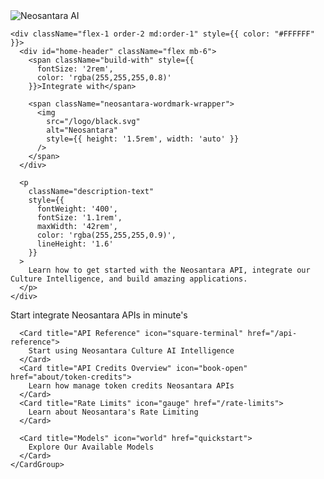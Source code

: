 <div className="relative w-full pt-12 pb-12">
  <div className="relative z-10 flex flex-col md:flex-row items-center gap-6" style={{ 
    maxWidth: '70rem', 
    margin: '0 auto', 
    padding: '0 1.25rem',
    marginBottom: '50px'
  }}>
    <div className="flex-1 flex justify-center md:justify-end order-1 md:order-2">
      <img 
        src="/images/logo.svg"
        alt="Neosantara AI" 
        style={{ 
          maxWidth: '100%', 
          height: 'auto', 
          maxHeight: '20rem',
          borderRadius: '12px',
          boxShadow: '0 10px 25px rgba(0,0,0,0.2)'
        }} 
      />
    </div>

    <div className="flex-1 order-2 md:order-1" style={{ color: "#FFFFFF" }}>
      <div id="home-header" className="flex mb-6">
        <span className="build-with" style={{
          fontSize: '2rem',
          color: 'rgba(255,255,255,0.8)'
        }}>Integrate with</span>
    
        <span className="neosantara-wordmark-wrapper">
          <img 
            src="/logo/black.svg" 
            alt="Neosantara" 
            style={{ height: '1.5rem', width: 'auto' }}
          />
        </span>
      </div>
    
      <p
        className="description-text"
        style={{
          fontWeight: '400',
          fontSize: '1.1rem',
          maxWidth: '42rem',
          color: 'rgba(255,255,255,0.9)',
          lineHeight: '1.6'
        }}
      >
        Learn how to get started with the Neosantara API, integrate our Culture Intelligence, and build amazing applications.
      </p>
    </div>
  </div>

  <div style={{ 
    maxWidth: "900px", 
    margin: "0 auto", 
    padding: "0 20px",
    position: 'relative',
    zIndex: 10
  }}>
    <CardGroup cols={3}>
      <Card title="Quickstart" icon="rocket-launch" href="quickstart">
        Start integrate Neosantara APIs in minute's
      </Card>
      
      <Card title="API Reference" icon="square-terminal" href="/api-reference">
        Start using Neosantara Culture AI Intelligence
      </Card>
      <Card title="API Credits Overview" icon="book-open" href="about/token-credits">
        Learn how manage token credits Neosantara APIs
      </Card>
      <Card title="Rate Limits" icon="gauge" href="/rate-limits">
        Learn about Neosantara's Rate Limiting
      </Card>
      
      <Card title="Models" icon="world" href="quickstart">
        Explore Our Available Models
      </Card>
    </CardGroup>
  </div>
</div>